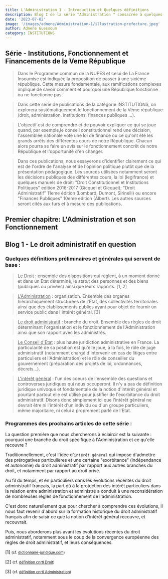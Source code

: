 ```yaml
---
title: L'Administration 1 - Introduction et Quelques définitions
description: Blog I de la série "Administration " consacrée à quelques définitions et à l'introduction de la série
date: '2023-07-02'
image: '/images/adnene/Administration-1/illustration-prefecture.jpeg'
author: Adnene Guessoum
category: INSTITUTIONS
---
```

## Série - Institutions, Fonctionnement et Financements de la Veme République

> Dans le Programme commun de la NUPES et celui de La France Insoumise est indiquée la proposition de passer à une sixième république. Cette mesure fondamentale, aux ramifications complexes implique de savoir comment et pourquoi une République fonctionne ou ne fonctionne pas.

> Dans cette série de publications de la catégorie INSTITUTIONS, on explorera systématiquement le fonctionnement de la Véme république (droit, administration, institutions, finances publiques ...).

> L'objectif est de comprendre et de pouvoir expliquer ce qui se joue quand, par exemple,le conseil constitutionnel rend une décision, l'assemblée nationale vote une loi de finance ou ce qu'ont été les grands arrêts des différentes cours de notre République. Chacun alors pourra se faire un avis sur le fonctionnement concrêt de notre République et l'opportunité d'en changer.

> Dans ces publications, nous essayerons d'identifier clairement ce qui est de l'ordre de l'analyse et de l'opinion politique plutôt que de la présentation pédagogique. Les sources utilisées notamment seront les décisions publiques des différentes cours, la loi (legifrance) et quelques manuels de droit: "Droit Constitutionnel et Institutions Politiques" edition 2016-2017 (Gicquel et Gicquel); "Droit Administratif" 11eme édition (Lombard, Dumont, Sirinelli) ou encore "Finances Publiques" 10eme edition (Albert). Les autres sources seront cités aux furs et à mesure des publications.


## Premier chapitre: L'Administration et son Fonctionnement

## Blog 1 - Le droit administratif en question

### Quelques définitions préliminaires et générales qui servent de base :

> <ins>Le Droit</ins> : ensemble des dispositions qui règlent, à un moment donné et dans un Etat déterminé, le statut des personnes et des biens (publiques ou privées) ainsi que leurs rapports. [1, 2]

> <ins>L'Administration</ins> : organisation. Ensemble des organes hiérarchiquement structurées de l'Etat, des collectivités territoriales ainsi que des établissements publics ayant pour objet de fournir un service public dans l'intérêt général. [3]

> <ins>Le droit administratif</ins> : branche du droit. Ensemble des règles de droit déterminant l'organisation et le fonctionnement de l'Administration ainsi que son rapport avec les administrés.

> <ins>Le Conseil d'Etat</ins> : plus haute juridiction administrative en France. La particularité de sa position est qu'elle joue, à la fois, le rôle de juge administratif (notamment chargé d'intervenir en cas de litiges entre particuliers et l'Administration) et le rôle de conseiller du gouvernement (préparation des projets de loi, ordonnances, décrets...).

> <ins>L'intérêt général</ins> : l'un des coeurs de l'ensemble des questions et controverses juridiques qui nous occuperont. Il n'y a pas de définition juridique univoque et fondamentale de la notion d'intérêt général et pourtant partout elle est utilisé pour justifier de l'exorbitance du droit administratif. Disons donc simplement ici que l'intérêt général ne devrait être ni l'intérêt d'un individu ou d'un groupe particuliers, même majoritaire, ni celui à proprement parlé de l'Etat.

### Programmes des prochains articles de cette série :

La question première que nous chercherons à éclaircir est la suivante : pourquoi une branche du droit spécifique à l'Administration et ce qu'elle recouvre ?

Traditionnellement, c'est l'idée d'`intérêt général` qui impose d'admettre des prérogatives particulières et une certaine "exorbitance" (indépendance et autonomie) du droit administratif par rapport aux autres branches du droit, et notamment par rapport au droit privé.

Au fil du temps, et en particuliers dans les évolutions récentes du droit administratif français, la part dû à la protection des intérêt particuliers dans la relation entre administration et administré a conduit à une reconsidération de nombreuses régles de fonctionnement de l'administration.

C'est donc naturellement que pour chercher à comprendre ces évolutions, il nous faut revenir d'abord sur la formation historique du droit administratif français afin de saisir ce que la notion d'intérêt général recouvre, et recouvrait.

Puis, nous aborderons plus avant les évolutions récentes du droit administratif, notamment sous le coup de la convergence européenne des règles de droit administratif, et leurs conséquences.


[1] <small>  (cf. <a href="https://www.dictionnaire-juridique.com/definition/droit.php" target="_blank">dictionnaire-juridique.com</a>)</small>

[2] <small>  (cf. <a href="https://cnrtl.fr/definition/droit/1" target="_blank">définition cnrtl Droit</a>)</small>

[3] <small>  (cf. <a href="https://cnrtl.fr/definition/Administration" target="_blank">définition cnrtl Administration</a>)</small>
